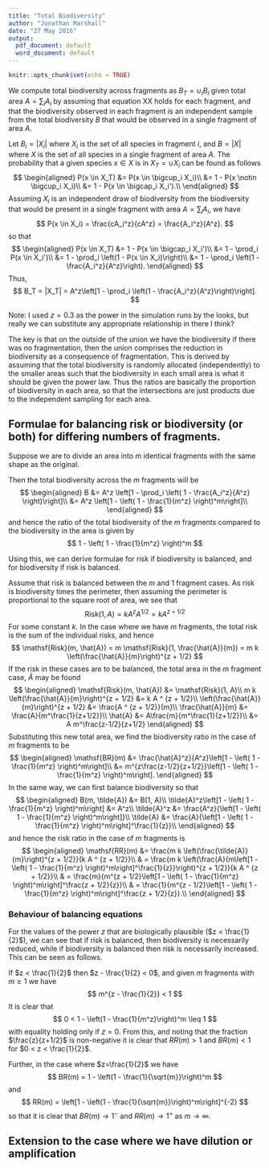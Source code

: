 ```yaml
---
title: "Total Biodiversity"
author: "Jonathan Marshall"
date: "27 May 2016"
output:
  pdf_document: default
  word_document: default
---
```


```r
knitr::opts_chunk$set(echo = TRUE)
```

We compute total biodiversity across fragments as $B_T = \cup_i B_i$ given total area $A = \sum_i A_i$ by assuming that equation XX holds for each fragment, and that the biodiversity observed in each fragment is an independent sample from the total biodiversity $B$ that would be observed in a single fragment of area $A$.

Let $B_i = |X_i|$ where $X_i$ is the set of all species in fragment $i$, and $B = |X|$ where $X$ is the set of all species in a single fragment of area $A$. The probability that a given species $x \in X$ is in $X_T = \cup X_i$ can be found as follows
$$
\begin{aligned}
P(x \in X_T) &= P(x \in \bigcup_i X_i)\\
&= 1 - P(x \notin \bigcup_i X_i)\\
&= 1 - P(x \in \bigcap_i X_i').\\
\end{aligned}
$$
Assuming $X_i$ is an independent draw of biodiversity from the biodiversity that would be present in a single fragment with area $A = \sum_i A_i$, we have
$$
P(x \in X_i) = \frac{cA_i^z}{cA^z} = \frac{A_i^z}{A^z}.
$$
so that
$$
\begin{aligned}
P(x \in X_T) &= 1 - P(x \in \bigcap_i X_i')\\
&= 1 - \prod_i P(x \in X_i')\\
&= 1 - \prod_i \left(1 - P(x \in X_i)\right)\\
&= 1 - \prod_i \left(1 - \frac{A_i^z}{A^z}\right).
\end{aligned}
$$
Thus,
$$
B_T = |X_T| = A^z\left[1 - \prod_i \left(1 - \frac{A_i^z}{A^z}\right)\right].
$$

Note: I used $z=0.3$ as the power in the simulation runs by the looks, but really we can substitute
any appropriate relationship in there I think?

The key is that on the outside of the union we have the biodiversity if there was no fragmentation,
then the union comprises the reduction in biodiversity as a consequence of fragmentation. This is derived
by assuming that the total biodiversity is randomly allocated (independently) to the smaller areas such
that the biodiversity in each small area is what it should be given the power law. Thus the ratios are
basically the proportion of biodiversity in each area, so that the intersections are just products
due to the independent sampling for each area.

## Formulae for balancing risk or biodiversity (or both) for differing numbers of fragments.

Suppose we are to divide an area into $m$ identical fragments with the same shape as the original.

Then the total biodiversity across the $m$ fragments will be
$$
\begin{aligned}
B &= A^z \left[1 - \prod_i \left( 1 - \frac{A_i^z}{A^z} \right)\right]\\
  &= A^z \left[1 - \left( 1 - \frac{1}{m^z} \right)^m\right]\\
\end{aligned}
$$
and hence the ratio of the total biodiversity of the $m$ fragments compared to the biodiversity
in the area is given by
$$
1 - \left( 1 - \frac{1}{m^z} \right)^m
$$

Using this, we can derive formulae for risk if biodiversity is balanced, and for biodiversity if risk
is balanced.

Assume that risk is balanced between the $m$ and 1 fragment cases. As risk is biodiversity times the
perimeter, then assuming the perimeter is proportional to the square root of area, we see that
$$
\mathsf{Risk}(1, A) = k A^z A^{1/2} = k A ^ {z + 1/2}
$$
For some constant $k$. In the case where we have $m$ fragments, the total risk is the sum of the individual risks, and hence
$$
\mathsf{Risk}(m, \hat{A}) = m \mathsf{Risk}(1, \frac{\hat{A}}{m}) = m k \left(\frac{\hat{A}}{m}\right)^{z + 1/2}
$$
If the risk in these cases are to be balanced, the total area in the $m$ fragment case, $\hat{A}$ may be found
$$
\begin{aligned}
\mathsf{Risk}(m, \hat{A}) &= \mathsf{Risk}(1, A)\\
m k \left(\frac{\hat{A}}{m}\right)^{z + 1/2} &= k A ^ {z + 1/2}\\
\left(\frac{\hat{A}}{m}\right)^{z + 1/2} &= \frac{A ^ {z + 1/2}}{m}\\
\frac{\hat{A}}{m} &= \frac{A}{m^\frac{1}{z+1/2}}\\
\hat{A} &= A\frac{m}{m^\frac{1}{z+1/2}}\\
        &= A m^\frac{z-1/2}{z+1/2}
\end{aligned}
$$
Substituting this new total area, we find the biodiversity ratio in the case of $m$ fragments to be
$$
\begin{aligned}
\mathsf{BR}(m) &= \frac{\hat{A}^z}{A^z}\left[1 - \left( 1 - \frac{1}{m^z} \right)^m\right]\\
&= m^{z\frac{z-1/2}{z+1/2}}\left[1 - \left( 1 - \frac{1}{m^z} \right)^m\right].
\end{aligned}
$$
In the same way, we can first balance biodiversity so that
$$
\begin{aligned}
B(m, \tilde{A}) &= B(1, A)\\
\tilde{A}^z\left[1 - \left( 1 - \frac{1}{m^z} \right)^m\right] &= A^z\\
\tilde{A}^z &= \frac{A^z}{\left[1 - \left( 1 - \frac{1}{m^z} \right)^m\right]}\\
\tilde{A} &= \frac{A}{\left[1 - \left( 1 - \frac{1}{m^z} \right)^m\right]^\frac{1}{z}}\\
\end{aligned}
$$
and hence the risk ratio in the case of $m$ fragments is
$$
\begin{aligned}
\mathsf{RR}(m) &= \frac{m k \left(\frac{\tilde{A}}{m}\right)^{z + 1/2}}{k A ^ {z + 1/2}}\\
& = \frac{m k \left(\frac{A}{m\left[1 - \left( 1 - \frac{1}{m^z} \right)^m\right]^\frac{1}{z}}\right)^{z + 1/2}}{k A ^ {z + 1/2}}\\
& = \frac{m}{m^{z + 1/2}\left[1 - \left( 1 - \frac{1}{m^z} \right)^m\right]^\frac{z + 1/2}{z}}\\
& = \frac{1}{m^{z - 1/2}\left[1 - \left( 1 - \frac{1}{m^z} \right)^m\right]^\frac{z + 1/2}{z}}.\\
\end{aligned}
$$

### Behaviour of balancing equations

For the values of the power $z$ that are biologically plausible ($z < \frac{1}{2}$), we can see that if risk is balanced, then biodiversity is necessarily reduced, while if biodiversity is balanced then risk is necessarily increased. This can be seen as follows.

If $z < \frac{1}{2}$ then $z - \frac{1}{2} < 0$, and given $m$ fragments with $m \geq 1$ we have
$$
m^{z - \frac{1}{2}} < 1
$$
It is clear that
$$
0 < 1 - \left(1 - \frac{1}{m^z}\right)^m \leq 1
$$
with equality holding only if $z = 0$. From this, and noting that the fraction $\frac{z}{z+1/2}$ is non-negative it is clear that $RR(m) > 1$ and $BR(m) < 1$ for $0 < z < \frac{1}{2}$.

Further, in the case where $z=\frac{1}{2}$ we have
$$
BR(m) = 1 - \left(1 - \frac{1}{\sqrt{m}}\right)^m
$$
and
$$
RR(m) = \left[1 - \left(1 - \frac{1}{\sqrt{m}}\right)^m\right]^{-2}
$$
so that it is clear that $BR(m) \rightarrow 1^{-}$ and $RR(m) \rightarrow 1^{+}$ as $m \rightarrow \infty$.

## Extension to the case where we have dilution or amplification

